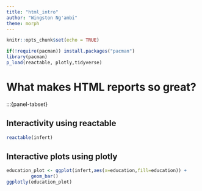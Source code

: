 ```yaml
---
title: "html_intro"
author: "Wingston Ng'ambi"
theme: morph
---
```


```r
knitr::opts_chunk$set(echo = TRUE)

if(!require(pacman)) install.packages("pacman")
library(pacman)
p_load(reactable, plotly,tidyverse)
```


# What makes HTML reports so great?
:::{panel-tabset}

## Interactivity using reactable 
```r
reactable(infert)
```
## Interactive plots using plotly 
```r
education_plot <- ggplot(infert,aes(x=education,fill=education)) +
         geom_bar()
ggplotly(education_plot)
       
```
